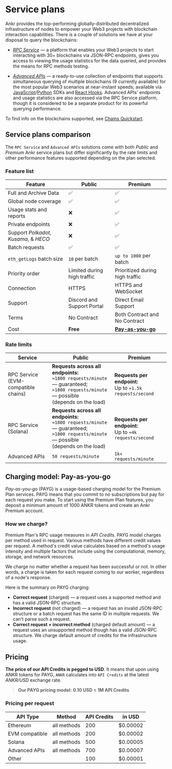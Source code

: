 # Service plans

Ankr provides the top-performing globally-distributed decentralized infrastructure of nodes to empower your Web3 projects with blockchain interaction capabilities. There is a couple of solutions we have at your disposal to query the blockchains:

  * *[RPC Service](/rpc-service/getting-started)* — a platform that enables your Web3 projects to start interacting with 30+ blockchains via JSON-RPC endpoints, gives you access to viewing the usage statistics for the data queried, and provides the means for RPC methods testing.

  * *[Advanced APIs](/advanced-api/overview)* — a ready-to-use collection of endpoints that supports simultaneous querying of multiple blockchains (9 currently available) for the most popular Web3 scenarios at near-instant speeds; available via [JavaScript](/advanced-api/javascript-sdk)/[Python](/advanced-api/python-sdk) SDKs and [React Hooks](/advanced-api/react-hooks). Advanced APIs' endpoints and usage statistics are also accessed via the RPC Service platform, though it is considered to be a separate product for its powerful querying performance.

To find info on the blockchains supported, see [Chains Quickstart](/rpc-service/chains/chains-list/).

## Service plans comparison

The `RPC Service` and `Advanced APIs` solutions come with both *Public* and *Premium* Ankr service plans but differ significantly by the rate limits and other performance features supported depending on the plan selected.

### Feature list

| Feature                                | Public                      | Premium                                                                       |
|----------------------------------------|-----------------------------|-------------------------------------------------------------------------------|
| Full and Archive Data                  | ✅                           | ✅                                                                             |
| Global node coverage                   | ✅                           | ✅                                                                             |
| Usage stats and reports                | ❌                           | ✅                                                                             |
| Private endpoints                      | ❌                           | ✅                                                                             |
| Support *Polkadot*, *Kusama*, & *HECO* | ❌                           | ✅                                                                             |
| Batch requests                         | ✅                           | ✅                                                                             |
| `eth_getLogs` batch size               | `10` per batch              | `up to 1000` per batch                                                        |
| Priority order                         | Limited during high traffic | Prioritized during high traffic                                               |
| Connection                             | HTTPS                       | HTTPS and WebSocket                                                           |
| Support                                | Discord and Support Portal  | Direct Email Support                                                          |
| Terms                                  | No Contract                 | Both Contract and No Contract                                                 |
| Cost                                   | **Free**                    | **[Pay-as-you-go](/rpc-service/service-plans/#charging-model-pay-as-you-go)** |

### Rate limits

| Service                                 | Public                                                                                                                                        | Premium                                                      |
|-----------------------------------------|-----------------------------------------------------------------------------------------------------------------------------------------------|--------------------------------------------------------------|
| RPC Service<br/>(EVM-compatible chains) | **Requests across all endpoints:**<br/>`≈1800 requests/minute` — guaranteed;<br/>`>1800 requests/minute` — possible<br/>(depends on the load) | **Requests per endpoint:**<br/>Up to `≈1.5k requests/second` |
| RPC Service<br/>(Solana)                | **Requests across all endpoints:**<br/>`≈1800 requests/minute` — guaranteed;<br/>`>1800 requests/minute` — possible<br/>(depends on the load) | **Requests per endpoint:**<br/>Up to `≈4k requests/second`   |
| Advanced APIs                           | `50 requests/minute`                                                                                                                          | `1k+ requests/minute`                                        |

## Charging model: Pay-as-you-go

_Pay-as-you-go_ (PAYG) is a usage-based charging model for the Premium Plan services. PAYG means that you commit to no subscriptions but pay for each request you make. To start using the Premium Plan features, you deposit a minimum amount of 1000 ANKR tokens and create an Ankr Premium account.

### How we charge?

Premium Plan's RPC usage measures in *API Credits*. PAYG model charges per method used in request. Various methods have different credit values per request. A method's credit value calculates based on a method's usage intensity and multiple factors that include using the computational, memory, storage, and network resources.

[//]: # (Premium Plan supports two communication protocols:)

[//]: # ()
[//]: # (* **HTTPS** — this one is used either for individual or batch requests.)

[//]: # (* **WebSocket** — this one is used to establish a communication channel.)

We charge no matter whether a request has been successful or not. In other words, a charge is taken for each request coming to our worker, regardless of a node's response.

Here is the summary on PAYG charging:

  * **Correct request** (charged) — a request uses a supported method and has a valid JSON-RPC structure. 
  * **Incorrect request** (not charged) — a request has an invalid JSON-RPC structure or a batch request has the same ID in multiple requests. We can't parse such a request.
  * **Correct request + incorrect method** (charged default amount) — a request uses an unsupported method though has a valid JSON-RPC structure. We charge default amount of credits for the infrastructure usage.

[//]: # (## Get started with Premium)

[//]: # ()
[//]: # (1. Go to the [RPC Services]&#40;https://www.ankr.com/rpc/&#41; platform.)

[//]: # (2. [Connect your wallet]&#40;/rpc-service/premium-account-operations/#connect-wallet&#41;.)

[//]: # (3. [Deposit funds]&#40;/rpc-service/premium-account-operations/#top-up&#41;.)

[//]: # (4. [Add Premium Endpoints into your project]&#40;/rpc-service/blockchain-interactions/#rpc-apis-for-your-project&#41; to interact with a blockchain.)

## Pricing

**The price of our API Credits is pegged to USD**. It means that upon using ANKR tokens for PAYG, `ANKR` calculates into `API Credits` at the latest _ANKR/USD_ exchange rate.

> **Our PAYG pricing model:**
> **0.10 USD = 1M API Credits**

### Pricing per request

| API Type       | Method      | API Credits | in USD   |
|----------------|-------------|-------------|----------|
| Ethereum       | all methods | 200         | $0.00002 |
| EVM compatible | all methods | 200         | $0.00002 |
| Solana         | all methods | 500         | $0.00005 |
| Advanced APIs  | all methods | 700         | $0.00007 |
| Other          |             | 100         | $0.00001 |